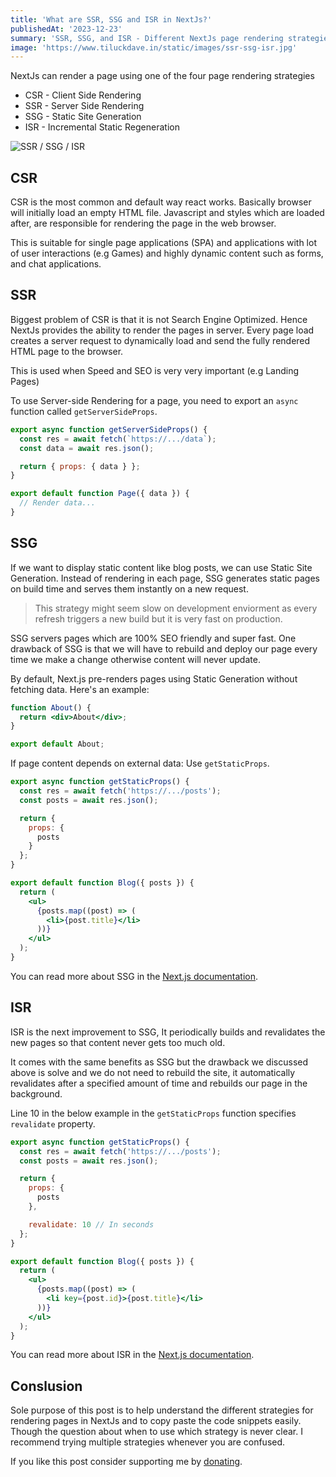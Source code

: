 ```yaml
---
title: 'What are SSR, SSG and ISR in NextJs?'
publishedAt: '2023-12-23'
summary: 'SSR, SSG, and ISR - Different NextJs page rendering strategies, how & when to use each of them?'
image: 'https://www.tiluckdave.in/static/images/ssr-ssg-isr.jpg'
---
```


NextJs can render a page using one of the four page rendering strategies

- CSR - Client Side Rendering
- SSR - Server Side Rendering
- SSG - Static Site Generation
- ISR - Incremental Static Regeneration

![SSR / SSG / ISR](https://www.tiluckdave.in/static/images/ssr-ssg-isr.jpg)

## CSR

CSR is the most common and default way react works. Basically browser will initially load an empty HTML file. Javascript and styles which are loaded after, are responsible for rendering the page in the web browser.

This is suitable for single page applications (SPA) and applications with lot of user interactions (e.g Games) and highly dynamic content such as forms, and chat applications.

## SSR

Biggest problem of CSR is that it is not Search Engine Optimized. Hence NextJs provides the ability to render the pages in server. Every page load creates a server request to dynamically load and send the fully rendered HTML page to the browser.

This is used when Speed and SEO is very very important (e.g Landing Pages)

To use Server-side Rendering for a page, you need to export an `async` function called `getServerSideProps`.

```jsx
export async function getServerSideProps() {
  const res = await fetch(`https://.../data`);
  const data = await res.json();

  return { props: { data } };
}

export default function Page({ data }) {
  // Render data...
}
```

## SSG

If we want to display static content like blog posts, we can use Static Site Generation. Instead of rendering in each page, SSG generates static pages on build time and serves them instantly on a new request.

> This strategy might seem slow on development enviorment as every refresh triggers a new build but it is very fast on production.

SSG servers pages which are 100% SEO friendly and super fast. One drawback of SSG is that we will have to rebuild and deploy our page every time we make a change otherwise content will never update.

By default, Next.js pre-renders pages using Static Generation without fetching data. Here's an example:

```jsx
function About() {
  return <div>About</div>;
}

export default About;
```

If page content depends on external data: Use `getStaticProps`.

```jsx
export async function getStaticProps() {
  const res = await fetch('https://.../posts');
  const posts = await res.json();

  return {
    props: {
      posts
    }
  };
}

export default function Blog({ posts }) {
  return (
    <ul>
      {posts.map((post) => (
        <li>{post.title}</li>
      ))}
    </ul>
  );
}
```

You can read more about SSG in the [Next.js documentation](https://nextjs.org/docs/basic-features/pages#static-generation-recommended).

## ISR

ISR is the next improvement to SSG, It periodically builds and revalidates the new pages so that content never gets too much old.

It comes with the same benefits as SSG but the drawback we discussed above is solve and we do not need to rebuild the site, it automatically revalidates after a specified amount of time and rebuilds our page in the background.

Line 10 in the below example in the `getStaticProps` function specifies `revalidate` property.

```jsx
export async function getStaticProps() {
  const res = await fetch('https://.../posts');
  const posts = await res.json();

  return {
    props: {
      posts
    },

    revalidate: 10 // In seconds
  };
}

export default function Blog({ posts }) {
  return (
    <ul>
      {posts.map((post) => (
        <li key={post.id}>{post.title}</li>
      ))}
    </ul>
  );
}
```

You can read more about ISR in the [Next.js documentation](https://nextjs.org/docs/basic-features/data-fetching/incremental-static-regeneration).

## Conslusion

Sole purpose of this post is to help understand the different strategies for rendering pages in NextJs and to copy paste the code snippets easily. Though the question about when to use which strategy is never clear. I recommend trying multiple strategies whenever you are confused.

If you like this post consider supporting me by [donating](https://www.buymeacoffee.com/tiluckdave).
